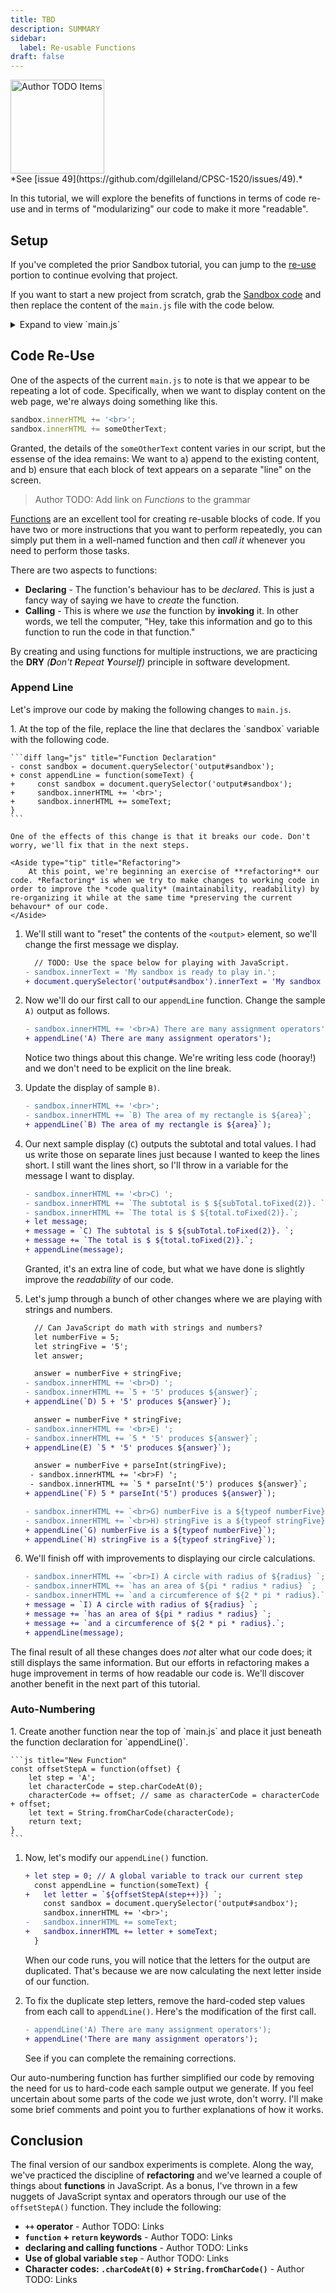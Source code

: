 ```yaml
---
title: TBD
description: SUMMARY
sidebar:
  label: Re-usable Functions
draft: false
---
```



<Image src={todo} alt="Author TODO Items" class="float-end ml-3" width="150" />
<Aside title="Work-In-Progress (WIP)" type="caution">
*See [issue 49](https://github.com/dgilleland/CPSC-1520/issues/49).*
</Aside>

In this tutorial, we will explore the benefits of functions in terms of code re-use and in terms of "modularizing" our code to make it more "readable".

## Setup

If you've completed the prior Sandbox tutorial, you can jump to the [re-use](#code-re-use) portion to continue evolving that project.

If you want to start a new project from scratch, grab the [Sandbox code](/CPSC-1520/tutorials/sandbox) and then replace the content of the `main.js` file with the code below.

<details>
    <summary>Expand to view `main.js`</summary>

    ```js
    // main.js
    console.log('main.js has been loaded');
    const sandbox = document.querySelector('output#sandbox');

    // TODO: Use the space below for playing with JavaScript.
    sandbox.innerText = 'My sandbox is ready to play in.';
    sandbox.innerHTML += '<br>A) There are many assignment operators';

    // ... remember to keep the previous code
    let leftSide = 3;
    let topSide = 4;
    let area;
    area = leftSide * topSide;

    sandbox.innerHTML += '<br>';
    sandbox.innerHTML += `B) The area of my rectangle is ${area}`;

    let unitCost = 12.95;
    let gstRate = 0.05;
    let currency = '(CAD)';
    let subTotal = unitCost * 10;
    let total = subTotal + subTotal * gst;
    // Output the result on another "line"
    sandbox.innerHTML += '<br>C) ';
    sandbox.innerHTML += `The subtotal is $ ${subTotal.toFixed(2)}. `;
    sandbox.innerHTML += `The total is $ ${total.toFixed(2)}.`;

    // Can JavaScript do math with strings and numbers?
    let numberFive = 5;
    let stringFive = '5';
    let answer;

    answer = numberFive + stringFive;
    sandbox.innerHTML += '<br>D) ';
    sandbox.innerHTML += `5 + '5' produces ${answer}`;

    answer = numberFive * stringFive;
    sandbox.innerHTML += '<br>E) ';
    sandbox.innerHTML += `5 * '5' produces ${answer}`;

    answer = numberFive + parseInt(stringFive);
    sandbox.innerHTML += '<br>F) ';
    sandbox.innerHTML += `5 * parseInt('5') produces ${answer}`;

    sandbox.innerHTML += `<br>G) numberFive is a ${typeof numberFive}`;
    sandbox.innerHTML += `<br>H) stringFive is a ${typeof stringFive}`;

    const pi = 3.14159; // pi's value is now fixed - it can't change
    let radius = 10;

    sandbox.innerHTML += `<br>I) A circle with radius of ${radius} `;
    sandbox.innerHTML += `has an area of ${pi * radius * radius} `;
    sandbox.innerHTML += `and a circumference of ${2 * pi * radius}.`;
    ```
</details>


## Code Re-Use

One of the aspects of the current `main.js` to note is that we appear to be repeating a lot of code. Specifically, when we want to display content on the web page, we're always doing something like this.

```js
sandbox.innerHTML += '<br>';
sandbox.innerHTML += someOtherText;
```

Granted, the details of the `someOtherText` content varies in our script, but the essense of the idea remains: We want to a) append to the existing content, and b) ensure that each block of text appears on a separate "line" on the screen.

> Author TODO: Add link on *Functions* to the grammar

[Functions](#) are an excellent tool for creating re-usable blocks of code. If you have two or more instructions that you want to perform repeatedly, you can simply put them in a well-named function and then *call it* whenever you need to perform those tasks.

There are two aspects to functions:

- **Declaring** - The function's behaviour has to be *declared*. This is just a fancy way of saying we have to *create* the function.
- **Calling** - This is where we *use* the function by **invoking** it. In other words, we tell the computer, "Hey, take this information and go to this function to run the code in that function."

By creating and using functions for multiple instructions, we are practicing the **DRY** *(**D**on't **R**epeat **Y**ourself)* principle in software development.

### Append Line

Let's improve our code by making the following changes to `main.js`.

<Steps>
1. At the top of the file, replace the line that declares the `sandbox` variable with the following code.

    ```diff lang="js" title="Function Declaration"
    - const sandbox = document.querySelector('output#sandbox');
    + const appendLine = function(someText) {
    +     const sandbox = document.querySelector('output#sandbox');
    +     sandbox.innerHTML += '<br>';
    +     sandbox.innerHTML += someText;
    }
    ```

    One of the effects of this change is that it breaks our code. Don't worry, we'll fix that in the next steps.

    <Aside type="tip" title="Refactoring">
        At this point, we're beginning an exercise of **refactoring** our code. *Refactoring* is when we try to make changes to working code in order to improve the *code quality* (maintainability, readability) by re-organizing it while at the same time *preserving the current behavour* of our code.
    </Aside>
1. We'll still want to "reset" the contents of the `<output>` element, so we'll change the first message we display.

    ```diff lang="js" title="Reset the Display" ins="document.querySelector('output#sandbox')." del="sandbox."
      // TODO: Use the space below for playing with JavaScript.
    - sandbox.innerText = 'My sandbox is ready to play in.';
    + document.querySelector('output#sandbox').innerText = 'My sandbox is ready to play in.';
    ```

1. Now we'll do our first call to our `appendLine` function. Change the sample `A)` output as follows.

    ```diff lang="js"
    - sandbox.innerHTML += '<br>A) There are many assignment operators';
    + appendLine('A) There are many assignment operators');
    ```

    Notice two things about this change. We're writing less code (hooray!) and we don't need to be explicit on the line break.
1. Update the display of sample `B)`.

    ```diff lang="js"
    - sandbox.innerHTML += '<br>';
    - sandbox.innerHTML += `B) The area of my rectangle is ${area}`;
    + appendLine(`B) The area of my rectangle is ${area}`);
    ```

1. Our next sample display (`C`) outputs the subtotal and total values. I had us write those on separate lines just because I wanted to keep the lines short. I still want the lines short, so I'll throw in a variable for the message I want to display.

    ```diff lang="js"
    - sandbox.innerHTML += '<br>C) ';
    - sandbox.innerHTML += `The subtotal is $ ${subTotal.toFixed(2)}. `;
    - sandbox.innerHTML += `The total is $ ${total.toFixed(2)}.`;
    + let message;
    + message = `C) The subtotal is $ ${subTotal.toFixed(2)}. `;
    + message += `The total is $ ${total.toFixed(2)}.`;
    + appendLine(message);
    ```

    Granted, it's an extra line of code, but what we have done is slightly improve the *readability* of our code.
1. Let's jump through a bunch of other changes where we are playing with strings and numbers.

    ```diff lang="js"
      // Can JavaScript do math with strings and numbers?
      let numberFive = 5;
      let stringFive = '5';
      let answer;

      answer = numberFive + stringFive;
    - sandbox.innerHTML += '<br>D) ';
    - sandbox.innerHTML += `5 + '5' produces ${answer}`;
    + appendLine(`D) 5 + '5' produces ${answer}`);

      answer = numberFive * stringFive;
    - sandbox.innerHTML += '<br>E) ';
    - sandbox.innerHTML += `5 * '5' produces ${answer}`;
    + appendLine(E) `5 * '5' produces ${answer}`);

      answer = numberFive + parseInt(stringFive);
     - sandbox.innerHTML += '<br>F) ';
     - sandbox.innerHTML += `5 * parseInt('5') produces ${answer}`;
    + appendLine(`F) 5 * parseInt('5') produces ${answer}`);

    - sandbox.innerHTML += `<br>G) numberFive is a ${typeof numberFive}`;
    - sandbox.innerHTML += `<br>H) stringFive is a ${typeof stringFive}`;
    + appendLine(`G) numberFive is a ${typeof numberFive}`);
    + appendLine(`H) stringFive is a ${typeof stringFive}`);
    ```

1. We'll finish off with improvements to displaying our circle calculations.

    ```diff lang="js"
    - sandbox.innerHTML += `<br>I) A circle with radius of ${radius} `;
    - sandbox.innerHTML += `has an area of ${pi * radius * radius} `;
    - sandbox.innerHTML += `and a circumference of ${2 * pi * radius}.`;
    + message = `I) A circle with radius of ${radius} `;
    + message += `has an area of ${pi * radius * radius} `;
    + message += `and a circumference of ${2 * pi * radius}.`;
    + appendLine(message);
    ```
</Steps>

The final result of all these changes does *not* alter what our code does; it still displays the same information. But our efforts in refactoring makes a huge improvement in terms of how readable our code is. We'll discover another benefit in the next part of this tutorial.

### Auto-Numbering

<Steps>
1. Create another function near the top of `main.js` and place it just beneath the function declaration for `appendLine()`.

    ```js title="New Function"
    const offsetStepA = function(offset) {
        let step = 'A';
        let characterCode = step.charCodeAt(0);
        characterCode += offset; // same as characterCode = characterCode + offset;
        let text = String.fromCharCode(characterCode);
        return text;
    }
    ```

1. Now, let's modify our `appendLine()` function.

    ```diff lang="js" title="Append Line" ins="letter + "
    + let step = 0; // A global variable to track our current step
      const appendLine = function(someText) {
    +   let letter = `${offsetStepA(step++)}) `;
        const sandbox = document.querySelector('output#sandbox');
        sandbox.innerHTML += '<br>';
    -   sandbox.innerHTML += someText;
    +   sandbox.innerHTML += letter + someText;
      }
    ```

    When our code runs, you will notice that the letters for the output are duplicated. That's because we are now calculating the next letter inside of our function.
1. To fix the duplicate step letters, remove the hard-coded step values from each call to `appendLine()`. Here's the modification of the first call.

    ```diff lang="js" del="A) "
    - appendLine('A) There are many assignment operators');
    + appendLine('There are many assignment operators');
    ```

    See if you can complete the remaining corrections.
</Steps>

Our auto-numbering function has further simplified our code by removing the need for us to hard-code each sample output we generate. If you feel uncertain about some parts of the code we just wrote, don't worry. I'll make some brief comments and point you to further explanations of how it works.

## Conclusion

The final version of our sandbox experiments is complete. Along the way, we've practiced the discipline of **refactoring** and we've learned a couple of things about **functions** in JavaScript. As a bonus, I've thrown in a few nuggets of JavaScript syntax and operators through our use of the `offsetStepA()` function. They include the following:

- **`++` operator** - Author TODO: Links
- **`function` + `return` keywords** - Author TODO: Links
- **declaring and calling functions** - Author TODO: Links
- **Use of global variable `step`** - Author TODO: Links
- **Character codes: `.charCodeAt(0)` + `String.fromCharCode()`** - Author TODO: Links
